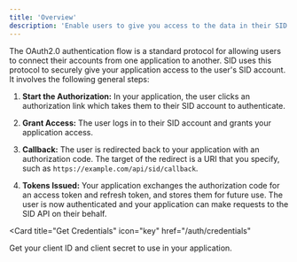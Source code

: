 ```yaml
---
title: 'Overview'
description: 'Enable users to give you access to the data in their SID account'
---
```

The OAuth2.0 authentication flow is a standard protocol for allowing users to connect their accounts from one application to another.
SID uses this protocol to securely give your application access to the user's SID account.
It involves the following general steps:

1. **Start the Authorization:** 
In your application, the user clicks an authorization link which takes them to their SID account to authenticate.

2. **Grant Access:**
The user logs in to their SID account and grants your application access.

3. **Callback:** 
The user is redirected back to your application with an authorization code. 
The target of the redirect is a URI that you specify, such as `https://example.com/api/sid/callback`. 

3. **Tokens Issued:** 
Your application exchanges the authorization code for an access token and refresh token, and stores them for future use.
The user is now authenticated and your application can make requests to the SID API on their behalf.

<Card
title="Get Credentials"
icon="key"
href="/auth/credentials"
>
Get your client ID and client secret to use in your application.
</Card>